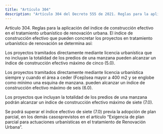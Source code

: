 ```yaml
---
title: "Artículo 304"
description: "Artículo 304 del Decreto 555 de 2021. Reglas para la aplicación del índice de construcción efectivo en el tratamiento urbanístico de re..."
---
```


Artículo 304. Reglas para la aplicación del índice de construcción efectivo en el tratamiento urbanístico de renovación urbana. El índice de construcción efectivo que pueden concretar los proyectos en tratamiento urbanístico de renovación se determina así:
 
Los proyectos tramitados directamente mediante licencia urbanística que no incluyan la totalidad de los predios de una manzana pueden alcanzar un índice de construcción efectivo máximo de cinco (5.0).
 
Los proyectos tramitados directamente mediante licencia urbanística siempre y cuando el área a ceder (Fcep)sea mayor a 400 m2 y se englobe como mínimo una esquina de manzana. pueden alcanzar un índice de construcción efectivo máximo de seis (6.0).
 
Los proyectos que incluyan la totalidad de los predios de una manzana podrán alcanzar un índice de construcción efectivo máximo de siete (7.0). 
 
Se podrá superar el índice efectivo de siete (7.0) previa la adopción de plan parcial, en los demás casosprevistos en el artículo “Exigencia de plan parcial para actuaciones urbanísticas en el tratamiento de Renovación Urbana”.